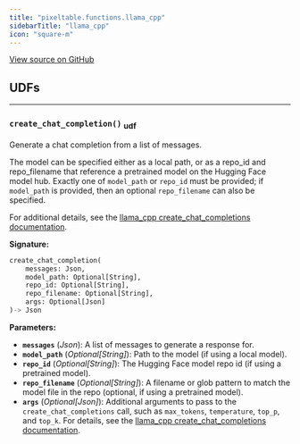 ```yaml
---
title: "pixeltable.functions.llama_cpp"
sidebarTitle: "llama_cpp"
icon: "square-m"
---
```

<a href="https://github.com/pixeltable/pixeltable/blob/v0.3/pixeltable/functions/llama_cpp.py#L0" target="_blank">View source on GitHub</a>

## UDFs


---

### `create_chat_completion()` <sub>udf</sub>

Generate a chat completion from a list of messages.


The model can be specified either as a local path, or as a repo_id and repo_filename that reference a pretrained model on the Hugging Face model hub. Exactly one of `model_path` or `repo_id` must be provided; if `model_path` is provided, then an optional `repo_filename` can also be specified.

For additional details, see the [llama_cpp create_chat_completions documentation](https://llama-cpp-python.readthedocs.io/en/latest/api-reference/#llama_cpp.Llama.create_chat_completion).


**Signature:**

```python
create_chat_completion(
    messages: Json,
    model_path: Optional[String],
    repo_id: Optional[String],
    repo_filename: Optional[String],
    args: Optional[Json]
)-> Json
```

**Parameters:**

- **`messages`** (*Json*): A list of messages to generate a response for.
- **`model_path`** (*Optional[String]*): Path to the model (if using a local model).
- **`repo_id`** (*Optional[String]*): The Hugging Face model repo id (if using a pretrained model).
- **`repo_filename`** (*Optional[String]*): A filename or glob pattern to match the model file in the repo (optional, if using a pretrained model).
- **`args`** (*Optional[Json]*): Additional arguments to pass to the `create_chat_completions` call, such as `max_tokens`, `temperature`, `top_p`, and `top_k`. For details, see the [llama_cpp create_chat_completions documentation](https://llama-cpp-python.readthedocs.io/en/latest/api-reference/#llama_cpp.Llama.create_chat_completion).

